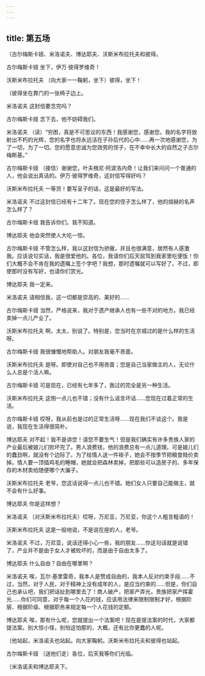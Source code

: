 ```yaml
---
---
---
```

title: 第五场
---




〔古尔梅斯卡娅、米洛诺夫、博达耶夫、沃斯米布拉托夫和彼得。





古尔梅斯卡娅 坐下，伊万·彼得罗维奇！

沃斯米布拉托夫 （向大家一一鞠躬，坐下）彼得，坐下！

〔彼得坐在靠门的一张椅子边上。

米洛诺夫 这封信要念完吗？

古尔梅斯卡娅 念下去，他不妨碍我们。

米洛诺夫 （读）“穷困，真是不可思议的东西！我感谢您，感谢您。我的名字将放射出不朽的光辉，您的名字也将永远活在子孙后代的心中……再一次地感谢您，为了一切，为了一切。您的愿意忠诚为您效劳的侄子，在不幸中长大的自然之子古尔梅斯基。”

古尔梅斯卡娅 （接信）谢谢您，叶夫根尼·阿波洛内奇！让我们来问问一个普通的人，他会说出真话的。伊万·彼得罗维奇，这封信写得好吗？

沃斯米布拉托夫 一等货！要写呈子的话，这是最好的写法。

米洛诺夫 不过这封信已经有十二年了。现在您的侄子怎么样了，他的煊赫的名声怎么样了？

古尔梅斯卡娅 我告诉你们，我不知道。

博达耶夫 他会突然使人大吃一惊。

古尔梅斯卡娅 不管怎么样，我以这封信为骄傲，并且也很满意，居然有人感激我。应该说句实话，我是很爱他的。各位，我请你们后天屈驾到我家里吃便饭！你们大概不会不肯在我的遗嘱上签个字吧？我想，那时遗嘱就可以写好了。不过，即使那时没有写好，也请你们赏光。

博达耶夫 我一定来。

米洛诺夫 请相信我，这一切都是崇高的、美好的……

古尔梅斯卡娅 当然，严格说来，我对于遗产继承人也有一些不对的地方。我已经卖掉一点儿产业了。

沃斯米布拉托夫 啊，太太，别说了。特别是，您当时在京城过的是什么样的生活呀。

古尔梅斯卡娅 我很慷慨地帮助人。对朋友我毫不吝啬。

沃斯米布拉托夫 是呀。即使对自己也不用吝啬；您是自己当家做主的人，无论什么人总是个活人嘛。

古尔梅斯卡娅 可是现在，已经有七年多了，我过的完全是另一种生活。

沃斯米布拉托夫 这倒一点儿也不错；没有什么谣言坏话……您现在过着正常的生活。

古尔梅斯卡娅 哎呀，我从前也是过的正常生活呀……现在我们不谈这个。我是说，我现在生活得很简朴。

博达耶夫 对不起！我不是讲您！请您不要生气！但是我们确实有许多贵族人家的产业最后被娘儿们败坏完了。男人浪费钱，他的浪费总有一点儿道理。可是娘儿们的蠢劲啊，就没有个边际了。为了给情人送一件褂子，她会不按季节把粮食贱价卖掉。情人要一顶插鸡毛的睡帽，她就会把森林卖掉，把那些可以造房子的、多年保存的木材卖给随便哪个大骗子。

沃斯米布拉托夫 老爷，您这话说得一点儿也不错。她们女人只要自己能做主，就不会有什么好事。

博达耶夫 你是这样想？

米洛诺夫 （对沃斯米布拉托夫）哎呀，万尼亚，万尼亚，你这个人粗言粗语的！

沃斯米布拉托夫 这是一般地说，不是说在座的人，老爷。

米洛诺夫 不过，万尼亚，说话还得小心一些，我的朋友……你这句话就是说错了，产业并不是由于女人才被败坏的，而是由于自由太多了。

博达耶夫 什么自由？自由在哪里啊？

米洛诺夫 唉，瓦尔·基里雷奇，我本人是赞成自由的，我本人反对约束手段……不过，当然，对于人民，对于精神上没有成年的人，是应当约束的……但是，你们自己也承认吧，我们把话扯到哪里去了！商人破产，把家产弄光，贵族把家产挥霍光……你们可同意，对于每一个人花的钱，应该用法律来限制限制才好，根据阶层、根据阶级、根据职务来规定每一个人花钱的定额。

博达耶夫 唉，那有什么呢，您就提出一个法案吧！现在是提法案的时代，大家都提法案。别大惊小怪，别怕这怕那的，大概，还有比你更蠢的人呢。

〔他站起，米洛诺夫也站起。向大家鞠躬。沃斯米布拉托夫和彼得也站起。

古尔梅斯卡娅 （送他们走）各位，后天我等你们光临。

〔米洛诺夫和博达耶夫下。